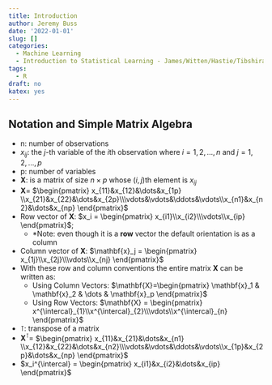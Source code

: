 ```yaml
---
title: Introduction
author: Jeremy Buss
date: '2022-01-01'
slug: []
categories: 
  - Machine Learning
  - Introduction to Statistical Learning - James/Witten/Hastie/Tibshirani
tags:
  - R
draft: no
katex: yes
---
```


## Notation and Simple Matrix Algebra

- n: number of observations
- $x_{ij}$: the $j$-th variable of the $i$th observation where $i=1,2,\dots,n$ and $j=1,2,\dots,p$
- p: number of variables
- $\mathbf{X}$: is a matrix of size $n \times p$ whose $(i,j)$th element is $x_{ij}$
- $\mathbf{X}=$ $\begin{pmatrix} x_{11}&x_{12}&\dots&x_{1p} \\x_{21}&x_{22}&\dots&x_{2p}\\\vdots&\vdots&\ddots&\vdots\\x_{n1}&x_{n2}&\dots&x_{np} \end{pmatrix}$
- Row vector of $\mathbf{X}$: $x_i = \begin{pmatrix} x_{i1}\\x_{i2}\\\vdots\\x_{ip} \end{pmatrix}$; 
  - *Note: even though it is a __row__ vector the default orientation is as a column
- Column vector of $\mathbf{X}$: $\mathbf{x}_j = \begin{pmatrix} x_{1j}\\x_{2j}\\\vdots\\x_{nj} \end{pmatrix}$
- With these row and column conventions the entire matrix $\mathbf{X}$ can be written as:
  - Using Column Vectors: $\mathbf{X}=\begin{pmatrix} \mathbf{x}_1 & \mathbf{x}_2 & \dots & \mathbf{x}_p  \end{pmatrix}$
  - Using Row Vectors: $\mathbf{X} = \begin{pmatrix} x^{\intercal}_{1}\\x^{\intercal}_{2}\\\vdots\\x^{\intercal}_{n} \end{pmatrix}$
- $\intercal$: transpose of a matrix
- $\mathbf{X}^{\intercal}=$ $\begin{pmatrix} x_{11}&x_{21}&\dots&x_{n1} \\x_{12}&x_{22}&\dots&x_{n2}\\\vdots&\vdots&\ddots&\vdots\\x_{1p}&x_{2p}&\dots&x_{np} \end{pmatrix}$
- $x_i^{\intercal} = \begin{pmatrix} x_{i1}&x_{i2}&\dots&x_{ip} \end{pmatrix}$
